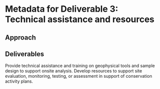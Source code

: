 # Metadata for Deliverable 3: Technical assistance and resources

## Approach

## Deliverables

Provide technical assistance and training on geophysical tools and sample design to support onsite analysis. Develop resources to support site evaluation, monitoring, testing, or assessment in support of conservation activity plans.
